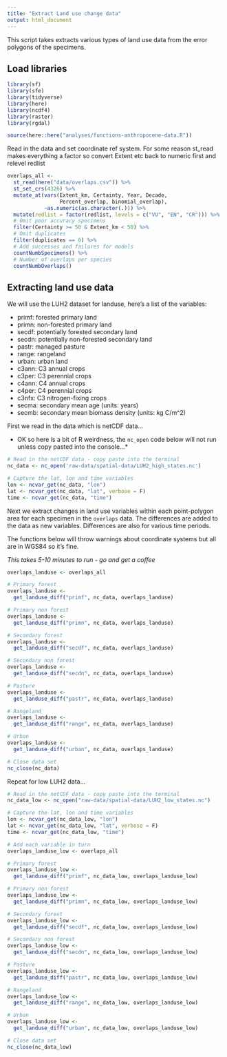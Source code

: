 ```yaml
---
title: "Extract Land use change data"
output: html_document
---
```

  
This script takes extracts various types of land use data from the error polygons of the specimens.

## Load libraries
```r
library(sf)
library(sfe)
library(tidyverse)
library(here)
library(ncdf4)
library(raster) 
library(rgdal)

source(here::here("analyses/functions-anthropocene-data.R"))
```

Read in the data and set coordinate ref system. For some reason st_read makes everything a factor so convert Extent etc back to numeric first and relevel redlist
```r
overlaps_all <- 
  st_read(here("data/overlaps.csv")) %>%  
  st_set_crs(4326) %>%
  mutate_at(vars(Extent_km, Certainty, Year, Decade,
                 Percent_overlap, binomial_overlap), 
            ~as.numeric(as.character(.))) %>%
  mutate(redlist = factor(redlist, levels = c("VU", "EN", "CR"))) %>%
  # Omit poor accuracy specimens
  filter(Certainty >= 50 & Extent_km < 50) %>%
  # Omit duplicates 
  filter(duplicates == 0) %>%
  # Add successes and failures for models
  countNumbSpecimens() %>%
  # Number of overlaps per species
  countNumbOverlaps()
```

## Extracting land use data

We will use the LUH2 dataset for landuse, here's a list of the variables:

* primf: forested primary land
* primn: non-forested primary land
* secdf: potentially forested secondary land
* secdn: potentially non-forested secondary land
* pastr: managed pasture
* range: rangeland
* urban: urban land
* c3ann: C3 annual crops
* c3per: C3 perennial crops
* c4ann: C4 annual crops
* c4per: C4 perennial crops
* c3nfx: C3 nitrogen-fixing crops
* secma: secondary mean age (units: years)
* secmb: secondary mean biomass density (units: kg C/m^2)

First we read in the data which is netCDF data...

* OK so here is a bit of R weirdness, the `nc_open` code below will not run unless copy pasted into the console...*

```r
# Read in the netCDF data - copy paste into the terminal
nc_data <- nc_open('raw-data/spatial-data/LUH2_high_states.nc')

# Capture the lat, lon and time variables
lon <- ncvar_get(nc_data, "lon")
lat <- ncvar_get(nc_data, "lat", verbose = F)
time <- ncvar_get(nc_data, "time")
```

Next we extract changes in land use variables within each point-polygon area for each specimen in the `overlaps` data. The differences are added to the data as new variables. Differences are also for various time periods.

The functions below will throw warnings about coordinate systems but all are in WGS84 so it's fine.

*This takes 5-10 minutes to run - go and get a coffee*

```r
overlaps_landuse <- overlaps_all

# Primary forest
overlaps_landuse <- 
  get_landuse_diff("primf", nc_data, overlaps_landuse) 

# Primary non forest
overlaps_landuse <- 
  get_landuse_diff("primn", nc_data, overlaps_landuse) 

# Secondary forest
overlaps_landuse <- 
  get_landuse_diff("secdf", nc_data, overlaps_landuse) 

# Secondary non forest
overlaps_landuse <- 
  get_landuse_diff("secdn", nc_data, overlaps_landuse) 

# Pasture
overlaps_landuse <- 
  get_landuse_diff("pastr", nc_data, overlaps_landuse) 

# Rangeland
overlaps_landuse <- 
  get_landuse_diff("range", nc_data, overlaps_landuse) 

# Urban
overlaps_landuse <- 
  get_landuse_diff("urban", nc_data, overlaps_landuse) 

# Close data set 
nc_close(nc_data)
```

Repeat for low LUH2 data...

```r
# Read in the netCDF data - copy paste into the terminal
nc_data_low <- nc_open("raw-data/spatial-data/LUH2_low_states.nc")

# Capture the lat, lon and time variables
lon <- ncvar_get(nc_data_low, "lon")
lat <- ncvar_get(nc_data_low, "lat", verbose = F)
time <- ncvar_get(nc_data_low, "time")

# Add each variable in turn
overlaps_landuse_low <- overlaps_all

# Primary forest
overlaps_landuse_low <- 
  get_landuse_diff("primf", nc_data_low, overlaps_landuse_low) 

# Primary non forest
overlaps_landuse_low <- 
  get_landuse_diff("primn", nc_data_low, overlaps_landuse_low) 

# Secondary forest
overlaps_landuse_low <- 
  get_landuse_diff("secdf", nc_data_low, overlaps_landuse_low) 

# Secondary non forest
overlaps_landuse_low <- 
  get_landuse_diff("secdn", nc_data_low, overlaps_landuse_low) 

# Pasture
overlaps_landuse_low <- 
  get_landuse_diff("pastr", nc_data_low, overlaps_landuse_low) 

# Rangeland
overlaps_landuse_low <- 
  get_landuse_diff("range", nc_data_low, overlaps_landuse_low) 

# Urban
overlaps_landuse_low <- 
  get_landuse_diff("urban", nc_data_low, overlaps_landuse_low) 

# Close data set 
nc_close(nc_data_low)
```
